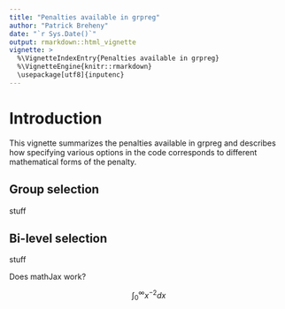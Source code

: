 ```yaml
---
title: "Penalties available in grpreg"
author: "Patrick Breheny"
date: "`r Sys.Date()`"
output: rmarkdown::html_vignette
vignette: >
  %\VignetteIndexEntry{Penalties available in grpreg}
  %\VignetteEngine{knitr::rmarkdown}
  \usepackage[utf8]{inputenc}
---
```


# Introduction

This vignette summarizes the penalties available in grpreg and describes how
specifying various options in the code corresponds to different mathematical
forms of the penalty.

## Group selection

stuff

## Bi-level selection

stuff

Does mathJax work?

$$ \int_0^\infty x^{-2}dx $$

